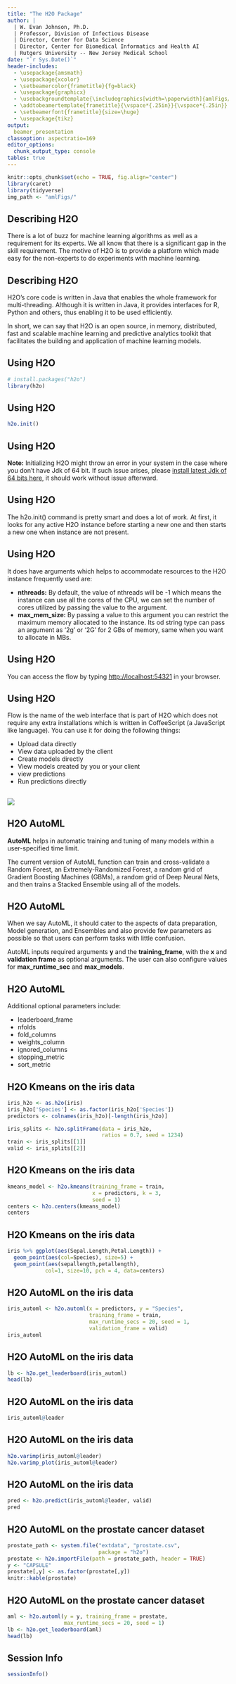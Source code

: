 ```yaml
---
title: "The H2O Package"
author: | 
  | W. Evan Johnson, Ph.D.
  | Professor, Division of Infectious Disease
  | Director, Center for Data Science
  | Director, Center for Biomedical Informatics and Health AI
  | Rutgers University -- New Jersey Medical School
date: "`r Sys.Date()`"
header-includes:
  - \usepackage{amsmath}
  - \usepackage{xcolor}
  - \setbeamercolor{frametitle}{fg=black}
  - \usepackage{graphicx}
  - \usebackgroundtemplate{\includegraphics[width=\paperwidth]{amlFigs//RH_template_Page_2.png}}
  - \addtobeamertemplate{frametitle}{\vspace*{.25in}}{\vspace*{.25in}}
  - \setbeamerfont{frametitle}{size=\huge}
  - \usepackage{tikz}
output: 
  beamer_presentation
classoption: aspectratio=169 
editor_options: 
  chunk_output_type: console
tables: true
---
```


```r
knitr::opts_chunk$set(echo = TRUE, fig.align="center")
library(caret)
library(tidyverse)
img_path <- "amlFigs/"
```


## Describing H2O
\Large
There is a lot of buzz for machine learning algorithms as well as a requirement for its experts. We all know that there is a significant gap in the skill requirement. The motive of H2O is to provide a platform which made easy for the non-experts to do experiments with machine learning.

## Describing H2O
\Large
H2O’s core code is written in Java that enables the whole framework for multi-threading. Although it is written in Java, it provides interfaces for R, Python and others, thus enabling it to be used efficiently.

In short, we can say that H2O is an open source, in memory, distributed, fast and scalable machine learning and predictive analytics toolkit that facilitates the building and application of machine learning models.


## Using H2O
\tiny
```r
# install.packages("h2o")
library(h2o)
```

## Using H2O
\scriptsize
```r
h2o.init()
```

## Using H2O
\Large
**Note:** Initializing H2O might throw an error in your system in the case where you don’t have Jdk of 64 bit. If such issue arises, please [install latest Jdk of 64 bits here](https://java.com/en/download/), it should work without issue afterward.

## Using H2O
\Large
The h2o.init() command is pretty smart and does a lot of work. At first, it looks for any active H2O instance before starting a new one and then starts a new one when instance are not present.

## Using H2O
\Large
It does have arguments which helps to accommodate resources to the H2O instance frequently used are:

* **nthreads:** By default, the value of nthreads will be -1 which means the instance can use all the cores of the CPU, we can set the number of cores utilized by passing the value to the argument.
* **max_mem_size:** By passing a value to this argument you can restrict the maximum memory allocated to the instance. Its od string type can pass an argument as ‘2g’ or ‘2G’ for 2 GBs of memory, same when you want to allocate in MBs.

## Using H2O
\Large
You can access the flow by typing [http://localhost:54321](http://localhost:54321) in your browser. 

## Using H2O
\Large
Flow is the name of the web interface that is part of H2O which does not require any extra installations which is written in CoffeeScript (a JavaScript like language). You can use it for doing the following things:

* Upload data directly
* View data uploaded by the client
* Create models directly
* View models created by you or your client
* view predictions
* Run predictions directly

## 
![](amlFigs/flow.png)

## H2O AutoML
\Large
**AutoML** helps in automatic training and tuning of many models within a user-specified time limit.

The current version of AutoML function can train and cross-validate a Random Forest, an Extremely-Randomized Forest, a random grid of Gradient Boosting Machines (GBMs), a random grid of Deep Neural Nets, and then trains a Stacked Ensemble using all of the models.

## H2O AutoML
\Large
When we say AutoML, it should cater to the aspects of data preparation, Model generation, and Ensembles and also provide few parameters as possible so that users can perform tasks with little confusion. 

AutoML inputs required arguments **y** and the **training_frame**, with the **x** and **validation frame** as optional arguments. The user can also configure values for **max_runtime_sec** and **max_models**.

## H2O AutoML
\Large
Additional optional parameters include:

* leaderboard_frame
* nfolds
* fold_columns
* weights_column
* ignored_columns
* stopping_metric
* sort_metric

## H2O Kmeans on the iris data
```r
iris_h2o <- as.h2o(iris)
iris_h2o['Species'] <- as.factor(iris_h2o['Species'])
predictors <- colnames(iris_h2o)[-length(iris_h2o)]

iris_splits <- h2o.splitFrame(data = iris_h2o, 
                              ratios = 0.7, seed = 1234)
train <- iris_splits[[1]]
valid <- iris_splits[[2]]
```

## H2O Kmeans on the iris data

```r
kmeans_model <- h2o.kmeans(training_frame = train, 
                           x = predictors, k = 3,
                           seed = 1)
centers <- h2o.centers(kmeans_model)
centers
```

## H2O Kmeans on the iris data
```r
iris %>% ggplot(aes(Sepal.Length,Petal.Length)) +
  geom_point(aes(col=Species), size=5) + 
  geom_point(aes(sepallength,petallength), 
            col=1, size=10, pch = 4, data=centers)
```


## H2O AutoML on the iris data
\tiny
```r
iris_automl <- h2o.automl(x = predictors, y = "Species", 
                          training_frame = train, 
                          max_runtime_secs = 20, seed = 1,
                          validation_frame = valid)
iris_automl
```

## H2O AutoML on the iris data
\scriptsize
```r
lb <- h2o.get_leaderboard(iris_automl)
head(lb)
```

## H2O AutoML on the iris data
\tiny
```r
iris_automl@leader
```

## H2O AutoML on the iris data
\tiny
```r
h2o.varimp(iris_automl@leader)
h2o.varimp_plot(iris_automl@leader)
```

## H2O AutoML on the iris data
\scriptsize
```r
pred <- h2o.predict(iris_automl@leader, valid)
pred
```


## H2O AutoML on the prostate cancer dataset
\tiny
```r
prostate_path <- system.file("extdata", "prostate.csv", 
                             package = "h2o")
prostate <- h2o.importFile(path = prostate_path, header = TRUE)
y <- "CAPSULE"
prostate[,y] <- as.factor(prostate[,y])  
knitr::kable(prostate)
```

## H2O AutoML on the prostate cancer dataset
\tiny
```r
aml <- h2o.automl(y = y, training_frame = prostate,
                  max_runtime_secs = 20, seed = 1)
lb <- h2o.get_leaderboard(aml)
head(lb)
```

## Session Info
\tiny
```r
sessionInfo()
```
